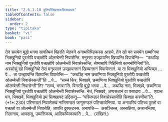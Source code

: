 ```yaml
---
title: "2.6.1.10 दुतियौक्खित्तकसिक्खापद"
tableOfContents: false
sidebar:
  order: 2
type: "tipitaka"
basket: "vi"
book: "paci"
---
```



<DynamicBreadcrumb />

<Division number="1240" book="paci">

<Paragraph number="3563" book="paci">
तेन समयेन बुद्धो भगवा सावत्थियं विहरति जेतवने अनाथपिण्डिकस्स आरामे. तेन खो पन समयेन छब्बग्गिया भिक्खुनियो पुरतोपि पच्छतोपि ओलम्बेन्ती निवासेन्ति. मनुस्सा उज्झायन्ति खिय्यन्ति विपाचेन्ति—  “कथञ्हि नाम भिक्खुनियो पुरतोपि पच्छतोपि ओलम्बेन्ती निवासेस्सन्ति, सेय्यथापि गिहिनियो कामभोगिनियो”ति.
</Paragraph>

<Paragraph number="3564" book="paci">
अस्सोसुं खो भिक्खुनियो तेसं मनुस्सानं उज्झायन्तानं खिय्यन्तानं विपाचेन्तानं. या ता भिक्खुनियो अप्पिच्छा …पे…  ता उज्झायन्ति खिय्यन्ति विपाचेन्ति—  “कथञ्हि नाम छब्बग्गिया भिक्खुनियो पुरतोपि पच्छतोपि ओलम्बेन्ती निवासेस्सन्ती”ति …पे…  “सच्चं किर, भिक्खवे, छब्बग्गिया भिक्खुनियो पुरतोपि पच्छतोपि ओलम्बेन्ती निवासेन्ती”ति? “सच्चं, भगवा”ति. विगरहि बुद्धो भगवा …पे…  कथञ्हि नाम, भिक्खवे, छब्बग्गिया भिक्खुनियो पुरतोपि पच्छतोपि ओलम्बेन्ती निवासेस्सन्ति. नेतं, भिक्खवे, अप्पसन्नानं वा पसादाय …पे…  एवञ्च पन, भिक्खवे, भिक्खुनियो इमं सिक्खापदं उद्दिसन्तु—
</Paragraph>

<Paragraph number="3565" book="paci">
<Emphasis>“परिमण्डलं निवासेस्सामीति सिक्खा करणीया”</Emphasis>ति. (*1*:<Emphasis>230</Emphasis>)
</Paragraph>

<Paragraph number="3566" book="paci">
परिमण्डलं निवासेतब्बं नाभिमण्डलं जाणुमण्डलं पटिच्छादेन्तिया. या अनादरियं पटिच्च पुरतो वा पच्छतो वा ओलम्बेन्ती निवासेति, आपत्ति दुक्कटस्स.
</Paragraph>

<Paragraph number="3567" book="paci">
अनापत्ति—  असञ्चिच्च, अस्सतिया, अजानन्तिया, गिलानाय, आपदासु, उम्मत्तिकाय, आदिकम्मिकायाति …पे…  (संखित्तं.)
</Paragraph>
</Division>